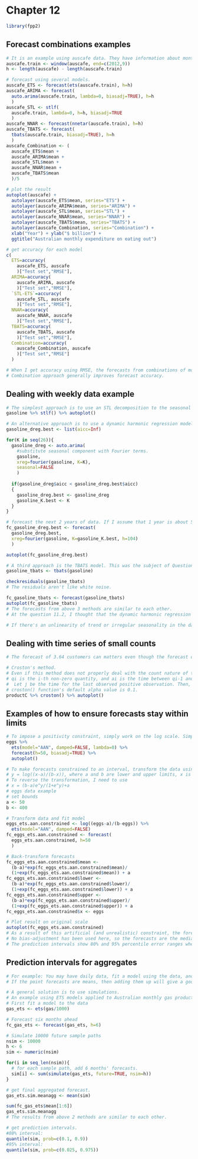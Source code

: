 # Chapter 12

```r

library(fpp2)

```

## Forecast combinations examples

```r

# It is an example using auscafe data. They have information about monthly expenditure on eating out in Australia, from April 1982 to September 2017. I'm going to get forecasts from the following models: ETS, ARIMA, STL-ETS, NNAR, and TBATS. And we compare the results using the last 5 years (60 months) of observations.
auscafe.train <- window(auscafe, end=c(2012,9))
h <- length(auscafe) - length(auscafe.train)

# forecast using several models.
auscafe_ETS <- forecast(ets(auscafe.train), h=h)
auscafe_ARIMA <- forecast(
  auto.arima(auscafe.train, lambda=0, biasadj=TRUE), h=h
  )
auscafe_STL <- stlf(
  auscafe.train, lambda=0, h=h, biasadj=TRUE
  )
auscafe_NNAR <- forecast(nnetar(auscafe.train), h=h)
auscafe_TBATS <- forecast(
  tbats(auscafe.train, biasadj=TRUE), h=h
  )
auscafe_Combination <- (
  auscafe_ETS$mean + 
  auscafe_ARIMA$mean + 
  auscafe_STL$mean + 
  auscafe_NNAR$mean + 
  auscafe_TBATS$mean
  )/5

# plot the result
autoplot(auscafe) +
  autolayer(auscafe_ETS$mean, series="ETS") +
  autolayer(auscafe_ARIMA$mean, series="ARIMA") +
  autolayer(auscafe_STL$mean, series="STL") +
  autolayer(auscafe_NNAR$mean, series="NNAR") +
  autolayer(auscafe_TBATS$mean, series="TBATS") +
  autolayer(auscafe_Combination, series="Combination") +
  xlab("Year") + ylab("$ billion") +
  ggtitle("Australian monthly expenditure on eating out")

# get accuracy for each model
c(
  ETS=accuracy(
    auscafe_ETS, auscafe
    )["Test set","RMSE"],
  ARIMA=accuracy(
    auscafe_ARIMA, auscafe
    )["Test set","RMSE"],
  `STL-ETS`=accuracy(
    auscafe_STL, auscafe
    )["Test set","RMSE"],
  NNAR=accuracy(
    auscafe_NNAR, auscafe
    )["Test set","RMSE"],
  TBATS=accuracy(
    auscafe_TBATS, auscafe
    )["Test set","RMSE"],
  Combination=accuracy(
    auscafe_Combination, auscafe
    )["Test set","RMSE"]
  )

# When I get accuracy using RMSE, the forecasts from combinations of models yielded lowest error. TBATS did particularly well with this series, but the combination approach was even better.
# Combination approach generally improves forecast accuracy.

```


## Dealing with weekly data example

```r

# The simplest approach is to use an STL decomposition to the seasonal component along with a non-seasonal method applied to the seasonally adjusted component of data.
gasoline %>% stlf() %>% autoplot()

# An alternative approach is to use a dynamic harmonic regression model. Example using gasoline data again.
gasoline_dreg.best <- list(aicc=Inf)

for(K in seq(26)){
  gasoline_dreg <- auto.arima(
    #substitute seasonal component with Fourier terms.
    gasoline, 
    xreg=fourier(gasoline, K=K), 
    seasonal=FALSE
    )
  
  if(gasoline_dreg$aicc < gasoline_dreg.best$aicc)
  {
    gasoline_dreg.best <- gasoline_dreg
    gasoline_K.best <- K
  }
}

# forecast the next 2 years of data. If I assume that 1 year is about 52 weeks, forecast horizon(h) is 104.
fc_gasoline_dreg.best <- forecast(
  gasoline_dreg.best, 
  xreg=fourier(gasoline, K=gasoline_K.best, h=104)
  )

autoplot(fc_gasoline_dreg.best)

# A third approach is the TBATS model. This was the subject of Question 11.2.
gasoline_tbats <- tbats(gasoline)

checkresiduals(gasoline_tbats)
# The residuals aren't like white noise.

fc_gasoline_tbats <- forecast(gasoline_tbats)
autoplot(fc_gasoline_tbats)
# The forecasts from above 3 methods are similar to each other.
# At the question 11.2, I thought that the dynamic harmonic regression model will be best for the data because of unlinearity in trend.

# If there's an unlinearity of trend or irregular seasonality in the data, dynamic regression model with dummy variable(s) will be the only choice. This fact can be applied to daily or sub-daily data, too.

```


## Dealing with time series of small counts

```r

# The forecast of 3.64 customers can matters even though the forecast of 100.368 customers rarely matters.

# Croston's method.
# Even if this method does not properly deal with the count nature of the data, but it is used so often, that it is worth knowing about it.
# qi is the i-th non-zero quantity, and ai is the time between qi-1 and qi. q is often called the "demand" and a the "inter-arrival time".
#  Let j be the time for the last observed positive observation. Then, the h-step ahead forecast for the demand at time T+h, is given by the ratio q(j+1|j) / a(j+1|j). One-step forecast is calculated by using exponential smoothing with alpha.
# croston() function's default alpha value is 0.1.
productC %>% croston() %>% autoplot()

```

## Examples of how to ensure forecasts stay within limits

```r

# To impose a positivity constraint, simply work on the log scale. Simply set the Box-Cox parameter lambda as 0.
eggs %>%
  ets(model="AAN", damped=FALSE, lambda=0) %>%
  forecast(h=50, biasadj=TRUE) %>%
  autoplot()

# To make forecasts constrained to an interval, transform the data using a scaled logit transform which maps (lower limit, upper limit) to the whole real line:
# y = log((x-a)/(b-x)), where a and b are lower and upper limits, x is on the original scale, and y is the transformed data.
# To reverse the transformation, I need to use 
# x = (b-a)e^y/(1+e^y)+a
# eggs data example
# set bounds
a <- 50
b <- 400

# Transform data and fit model
eggs_ets.aan.constrained <- log((eggs-a)/(b-eggs)) %>%
  ets(model="AAN", damped=FALSE)
fc_eggs_ets.aan.constrained <- forecast(
  eggs_ets.aan.constrained, h=50
  )

# Back-transform forecasts
fc_eggs_ets.aan.constrained$mean <- 
  (b-a)*exp(fc_eggs_ets.aan.constrained$mean)/
  (1+exp(fc_eggs_ets.aan.constrained$mean)) + a
fc_eggs_ets.aan.constrained$lower <- 
  (b-a)*exp(fc_eggs_ets.aan.constrained$lower)/
  (1+exp(fc_eggs_ets.aan.constrained$lower)) + a
fc_eggs_ets.aan.constrained$upper <- 
  (b-a)*exp(fc_eggs_ets.aan.constrained$upper)/
  (1+exp(fc_eggs_ets.aan.constrained$upper)) + a
fc_eggs_ets.aan.constrained$x <- eggs

# Plot result on original scale
autoplot(fc_eggs_ets.aan.constrained)
# As a result of this artificial (and unrealistic) constraint, the forecast distributions have become extremely skewed.
# No bias-adjustment has been used here, so the forecasts are the medians of the future distributions. 
# The prediction intervals show 80% and 95% percentile error ranges when the forecasts are constrained.

```


## Prediction intervals for aggregates

```r

# For example: You may have daily data, fit a model using the data, and want to forecast the total for the next week(need to aggregate 7 days of forecasts).
# If the point forecasts are means, then adding them up will give a good estimate of the total. 

# A general solution is to use simulations.
# An example using ETS models applied to Australian monthly gas production data.
# First fit a model to the data
gas_ets <- ets(gas/1000)

# Forecast six months ahead
fc_gas_ets <- forecast(gas_ets, h=6)

# Simulate 10000 future sample paths
nsim <- 10000
h <- 6 
sim <- numeric(nsim)

for(i in seq_len(nsim)){
  # for each sample path, add 6 months' forecasts.
  sim[i] <- sum(simulate(gas_ets, future=TRUE, nsim=h))
}

# get final aggregated forecast.
gas_ets.sim.meanagg <- mean(sim)

sum(fc_gas_ets$mean[1:6])
gas_ets.sim.meanagg
# The results from above 2 methods are similar to each other.

# get prediction intervals.
#80% interval:
quantile(sim, prob=c(0.1, 0.9))
#95% interval:
quantile(sim, prob=c(0.025, 0.975))

```

